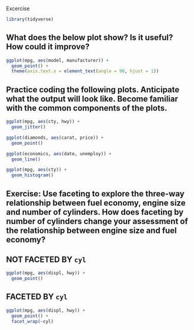 Excercise

```r
library(tidyverse)
```


## What does the below plot show?  Is it useful?  How could it improve?
  
```r
ggplot(mpg, aes(model, manufacturer)) + 
  geom_point() +
  theme(axis.text.x = element_text(angle = 90, hjust = 1))
```


##  Practice coding the following plots.  Anticipate what the output will look like.  Become familiar with the common components of the plots.

```r
ggplot(mpg, aes(cty, hwy)) + 
  geom_jitter()
```

```r
ggplot(diamonds, aes(carat, price)) + 
  geom_point()
```

```r
ggplot(economics, aes(date, unemploy)) + 
  geom_line()
```

```r
ggplot(mpg, aes(cty)) + 
  geom_histogram()
```

## Exercise: Use faceting to explore the three-way relationship between fuel economy, engine size and number of cylinders.  How does faceting by number of cylinders change your assessment of the relationship between engine size and fuel economy?

## **NOT FACETED BY `cyl`**

```r
ggplot(mpg, aes(displ, hwy)) +
  geom_point()
```

## **FACETED BY `cyl`**
```r
ggplot(mpg, aes(displ, hwy)) +
  geom_point() +
  facet_wrap(~cyl)
```
